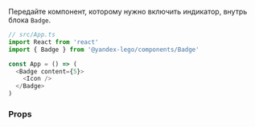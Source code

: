 
Передайте компонент, которому нужно включить индикатор, внутрь блока `Badge`.

```ts
// src/App.ts
import React from 'react'
import { Badge } from '@yandex-lego/components/Badge'

const App = () => (
  <Badge content={5}>
    <Icon />
  </Badge>
)
```

### Props

<PropsTable props={badgeProps} />

